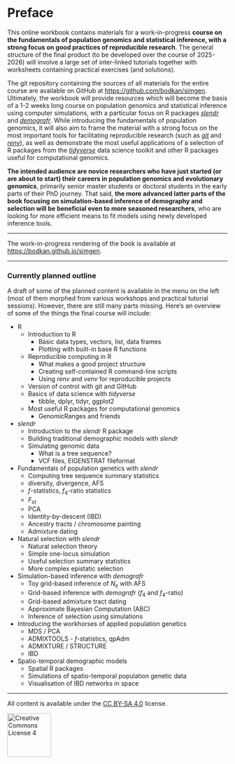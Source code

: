 # Preface {.unnumbered}

This online workbook contains materials for a work-in-progress **course on the
fundamentals of population genomics and statistical inference, with a strong
focus on good practices of reproducible research**. The general structure
of the final product (to be developed over the course of 2025-2026) will
involve a large set of inter-linked tutorials together
with worksheets containing practical exercises (and solutions).

The git repository containing the sources of all materials for the entire course
are available on GitHub at <https://github.com/bodkan/simgen>. Ultimately, the
workbook will provide
resources which will become the basis of a 1-2 weeks long course on population
genomics and statistical inference using computer simulations, with
a particular focus on R packages [_slendr_](https://github.com/bodkan/demografr)
and [_demografr_](https://github.com/bodkan/demografr). While introducing the
fundamentals of population genomics, it will also aim to frame the material
with a strong focus on the most important tools for facilitating reproducible
research (such as [_git_](https://git-scm.com) and
[_renv_](https://rstudio.github.io/renv/)), as well as demonstrate the most useful
applications of a selection of R packages from the
[_tidyverse_](https://www.tidyverse.org) data science toolkit and other R packages
useful for computational genomics.

**The intended audience are novice researchers who have just started (or are
about to start) their careers in population genomics and evolutionary genomics**,
primarily senior master students or doctoral students in the early parts of their
PhD journey. That said, **the more advanced latter parts of the book focusing on
simulation-based inference of demography and selection will be beneficial even
to more seasoned researchers**, who are looking for more efficient
means to fit models using newly developed inference tools.

---

The work-in-progress rendering of the book is available at
<https://bodkan.github.io/simgen>.

---

### Currently planned outline

A draft of some of the planned content is available in the menu on the left
(most of them morphed from various workshops and practical tutorial sessions).
However, there are still many parts missing. Here's an overview of some of
the things the final course will include:

- R
  - Introduction to R
    - Basic data types, vectors, list, data frames
    - Plotting with built-in base R functions
  - Reproducible computing in R
    - What makes a good project structure
    - Creating self-contained R command-line scripts
    - Using _renv_ and _venv_ for reproducible projects
  - Version of control with git and GitHub
  - Basics of data science with _tidyverse_
    - tibble, dplyr, tidyr, ggplot2
  - Most useful R packages for computational genomics
    - GenomicRanges and friends

- _slendr_
  - Introduction to the _slendr_ R package
  - Building traditional demographic models with _slendr_
  - Simulating genomic data
    - What is a tree sequence?
    - VCF files, EIGENSTRAT fileformat

- Fundamentals of population genetics with _slendr_
  - Computing tree sequence summary statistics
  - diversity, divergence, AFS
  - $f$-statistics, $f_4$-ratio statistics
  - $F_{st}$
  - PCA
  - Identity-by-descent (IBD)
  - Ancestry tracts / chromosome painting
  - Admixture dating

- Natural selection with _slendr_
  - Natural selection theory
  - Simple one-locus simulation
  - Useful selection summary statistics
  - More complex epistatic selection

- Simulation-based inference with _demografr_
  - Toy grid-based inference of $N_e$ with AFS
  - Grid-based inference with _demografr_ ($f_4$ and $f_4$-ratio)
  - Grid-based admixture tract dating
  - Approximate Bayesian Computation (ABC)
  - Inference of selection using simulations

- Introducing the workhorses of applied population genetics
  - MDS / PCA
  - ADMIXTOOLS - $f$-statistics, qpAdm
  - ADMIXTURE / STRUCTURE
  - IBD
  
- Spatio-temporal demographic models
  - Spatial R packages
  - Simulations of spatio-temporal population genetic data
  - Visualisation of IBD networks in space

---

All content is available under the [CC BY-SA 4.0](https://creativecommons.org/licenses/by-sa/4.0/) license.

<a rel="license" href="https://creativecommons.org/licenses/by-sa/4.0/"><img alt="Creative Commons License 4" style="border-width:0; width: 100px" src="https://mirrors.creativecommons.org/presskit/buttons/88x31/png/by-sa.png" /></a>